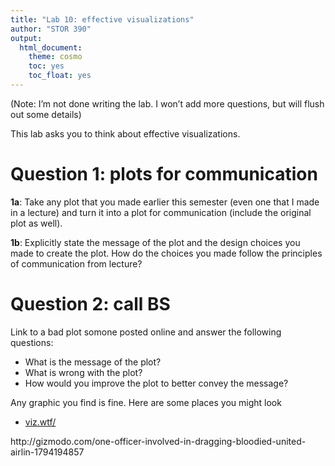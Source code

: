 ```yaml
---
title: "Lab 10: effective visualizations"
author: "STOR 390"
output:
  html_document:
    theme: cosmo
    toc: yes
    toc_float: yes
---
```

(Note: I'm not done writing the lab. I won't add more questions, but will flush out some details)

This lab asks you to think about effective visualizations. 

# Question 1: plots for communication


**1a**:  Take any plot that you made earlier this semester (even one that I made in a lecture) and turn it into a plot for communication (include the original plot as well).

**1b**: Explicitly state the message of the plot and the design choices you made to create the plot. How do the choices you made follow the principles of communication from lecture?


# Question 2: call BS

Link to a bad plot somone posted online and answer the following questions:

- What is the message of the plot?
- What is wrong with the plot?
- How would you improve the plot to better convey the message?

Any graphic you find is fine. Here are some places you might look

- [viz.wtf/](http://viz.wtf/)

http://gizmodo.com/one-officer-involved-in-dragging-bloodied-united-airlin-1794194857